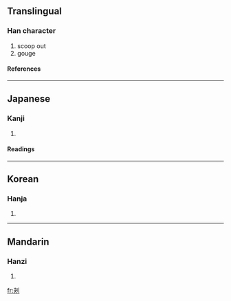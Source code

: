 {{see|抉}}

==Translingual==
===Han character===
{{Han char|rad=刀|as=04|sn=6|four=|canj=木大中弓 (DKLN)}}
# scoop out
# gouge
====References====
{{Han ref|kx=0137.220|dkj=01897|dj=0309.090|hdz=10327.150|uh=5214|ud=21012}}
----
==Japanese==
===Kanji===
{{ja-kanji|grade=|rs=刀04}}
# {{defn|Japanese}}
====Readings====
{{ja-readings|on=[[けつ]] (ketsu), [[けち]] (kechi)|kun=[[えぐる]] (eguru)}}
----
==Korean==
===Hanja===
{{ko-hanja|hangeul=결|rv=gyeol|mr=kyŏl}}
# {{defn|Korean}}
----
==Mandarin==
===Hanzi===
{{cmn-hanzi|pin=[[jué]] (jue2)|wg=chüeh<sup>2</sup>}}
# {{defn|Mandarin}}

[[fr:刔]]